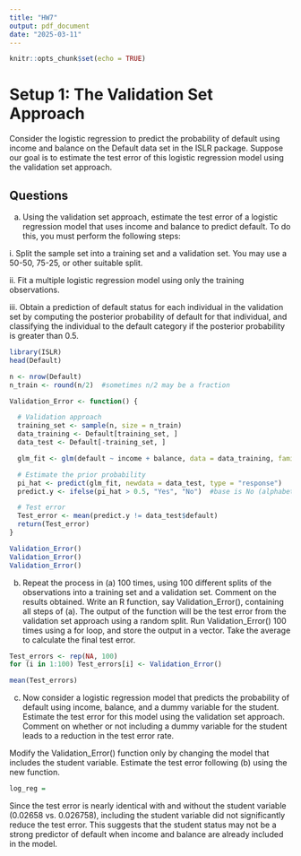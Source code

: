 ```yaml
---
title: "HW7"
output: pdf_document
date: "2025-03-11"
---
```


```r
knitr::opts_chunk$set(echo = TRUE)
```

# Setup 1: The Validation Set Approach
Consider the logistic regression to predict the probability of default using income and balance on the Default data set in the ISLR package. Suppose our goal is to estimate the test error of this logistic regression model using the validation set approach.

## Questions
a. Using the validation set approach, estimate the test error of a logistic regression model that uses income and balance to predict default. To do this, you must perform the following steps:

\quad i. Split the sample set into a training set and a validation set. You may use a 50-50, 75-25, or other suitable split.

\quad ii. Fit a multiple logistic regression model using only the training observations.

\quad  iii. Obtain a prediction of default status for each individual in the validation set by computing the posterior probability of default for that individual, and classifying the individual to the default category if the posterior probability is greater than 0.5.

```r
library(ISLR)
head(Default)

n <- nrow(Default)
n_train <- round(n/2)  #sometimes n/2 may be a fraction

Validation_Error <- function() {

  # Validation approach
  training_set <- sample(n, size = n_train)
  data_training <- Default[training_set, ]
  data_test <- Default[-training_set, ]

  glm_fit <- glm(default ~ income + balance, data = data_training, family = binomial)

  # Estimate the prior probability
  pi_hat <- predict(glm_fit, newdata = data_test, type = "response")
  predict.y <- ifelse(pi_hat > 0.5, "Yes", "No")  #base is No (alphabetic order)

  # Test error
  Test_error <- mean(predict.y != data_test$default)
  return(Test_error)
}
```

```r
Validation_Error()
Validation_Error()
Validation_Error()
```

b. Repeat the process in (a) 100 times, using 100 different splits of the observations into a training set and a validation set. Comment on the results obtained.\newline
\textbf{Note:} Write an R function, say Validation_Error(), containing all steps of (a). The output of the function will be the test error from the validation set approach using a random split. Run Validation_Error() 100 times using a for loop, and store the output in a vector. Take the average to calculate the final test error.
```r
Test_errors <- rep(NA, 100)
for (i in 1:100) Test_errors[i] <- Validation_Error()

mean(Test_errors)
```

c. Now consider a logistic regression model that predicts the probability of default using income, balance, and a dummy variable for the student. Estimate the test error for this model using the validation set approach. Comment on whether or not including a dummy variable for the student leads to a reduction in the test error rate.

\testbf{Note:} Modify the Validation_Error() function only by changing the model that includes the student variable. Estimate the test error following (b) using the new function.
```r
log_reg = 
```

Since the test error is nearly identical with and without the student variable (0.02658 vs. 0.026758), including the student variable did not significantly reduce the test error. This suggests that the student status may not be a strong predictor of default when income and balance are already included in the model.

<!-- 2 a. -->
<!-- ```{r} -->
<!-- # Load necessary libraries -->
<!-- library(ISLR) -->
<!-- library(boot) -->

<!-- # Fit logistic regression model -->
<!-- glm_fit <- glm(default ~ income + balance, data = Default, family = binomial) -->

<!-- # Display summary to get standard errors -->
<!-- summary(glm_fit)$coefficients[, 2] -->
<!-- ``` -->

<!-- b. -->
<!-- ```{r} -->
<!-- boot.fn <- function(data, index) { -->
<!--   model <- glm(default ~ income + balance, data = data[index, ], family = binomial) -->
<!--   return(coef(model)) -->
<!-- } -->
<!-- ``` -->

<!-- c. -->
<!-- ```{r} -->
<!-- set.seed(1) -->
<!-- boot_results <- boot(Default, boot.fn, R = 1000) -->

<!-- # Display bootstrap standard errors -->
<!-- boot_results$t0  # Original estimates -->
<!-- apply(boot_results$t, 2, sd)  # Bootstrap standard errors -->
<!-- ``` -->

<!-- d. Since the results from glm() and bootstrap are nearly identical, there is no significant advantage to using bootstrap here. The standard errors provided by glm() are sufficient. -->

<!-- 3 a. -->
<!-- ```{r} -->
<!-- # Load necessary library -->
<!-- library(boot) -->

<!-- # Load the Abalone dataset -->
<!-- column_names <- c("Sex", "Length", "Diameter", "Height", "WholeWeight", "ShuckedWeight", -->
<!--                   "VisceraWeight", "ShellWeight", "Rings") -->

<!-- abalone <- read.csv("abalone.data", header = FALSE, col.names = column_names) -->

<!-- summary(abalone) -->
<!-- boxplot(abalone[, c("Length", "Diameter", "Height", "WholeWeight", -->
<!--                     "ShuckedWeight", "VisceraWeight", "ShellWeight")],  -->
<!--         main="Boxplot of Abalone Features") -->

<!-- # Remove outliers -->
<!-- abalone <- subset(abalone, Height > 0) -->
<!-- ``` -->

<!-- b. -->
<!-- ```{r} -->
<!-- abalone$Age <- abalone$Rings + 1.5 -->
<!-- abalone$Rings <- NULL  # Remove Rings column -->
<!-- ``` -->

<!-- c. -->
<!-- ```{r} -->
<!-- set.seed(123) -->

<!-- cv_error <- cv.glm(abalone, glm(Age ~ . -Sex, data = abalone), K = 10)$delta[1] -->
<!-- cat("10-Fold CV Error (Linear Model):", cv_error, "\n") -->
<!-- ``` -->

<!-- d. -->
<!-- ```{r} -->
<!-- abalone$Length2 <- abalone$Length^2 -->

<!-- cv_error_quad <- cv.glm(abalone, glm(Age ~ . -Sex, data = abalone), K = 10)$delta[1] -->
<!-- cat("10-Fold CV Error (Quadratic Model):", cv_error_quad, "\n") -->
<!-- ``` -->